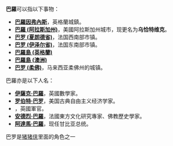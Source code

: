 '''巴羅'''可以指以下事物：

*'''[[巴羅因弗內斯|巴羅因弗內斯]]'''，英格蘭城鎮。
*'''[[巴羅_(阿拉斯加州)|巴羅 (阿拉斯加州)]]'''，美國阿拉斯加州城市，现更名为'''乌恰特维克'''。
*'''[[巴罗_(夏朗德省)|巴罗 (夏朗德省)]]'''，法国西南部市镇。
*'''[[巴罗_(伊泽尔省)|巴罗 (伊泽尔省)]]'''，法国东南部市镇。
*'''[[巴羅島_(英格蘭)|巴羅島 (英格蘭)]]'''
*'''[[巴羅島_(澳洲)|巴羅島 (澳洲)]]'''
* '''[[巴罗_(柔佛)|巴罗 (柔佛)]]'''，马来西亚柔佛州的城镇。
巴羅亦是以下人名：

*'''[[伊薩克·巴羅|伊薩克·巴羅]]'''，英國數學家。
*'''[[罗伯特·巴罗|罗伯特·巴罗]]'''，美国古典自由主义经济学家。
*'''{{link-en|愛德蒙·巴羅|Edmund Barrow}}'''，英國軍官。
*'''[[安德烈·巴羅|安德烈·巴羅]]'''，法國東方文化研究專家、佛教歷史學家。
*'''[[阿達馬·巴羅|阿達馬·巴羅]]'''，现任甘比亚总统。
巴罗是[[猪猪侠|猪猪侠]]里面的角色之一

{{disambig|B|Cat=二字译名消歧义}}